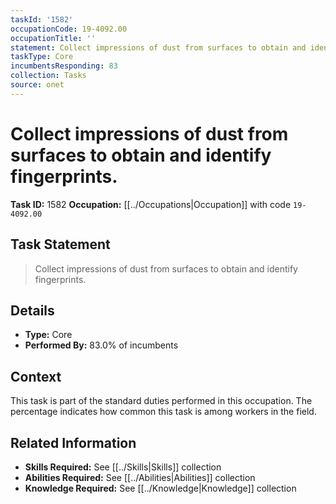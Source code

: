 ```yaml
---
taskId: '1582'
occupationCode: 19-4092.00
occupationTitle: ''
statement: Collect impressions of dust from surfaces to obtain and identify fingerprints.
taskType: Core
incumbentsResponding: 83
collection: Tasks
source: onet
---
```

# Collect impressions of dust from surfaces to obtain and identify fingerprints.

**Task ID:** 1582
**Occupation:** [[../Occupations|Occupation]] with code `19-4092.00`

## Task Statement

> Collect impressions of dust from surfaces to obtain and identify fingerprints.

## Details

- **Type:** Core
- **Performed By:** 83.0% of incumbents

## Context

This task is part of the standard duties performed in this occupation. The percentage indicates how common this task is among workers in the field.

## Related Information

- **Skills Required:** See [[../Skills|Skills]] collection
- **Abilities Required:** See [[../Abilities|Abilities]] collection
- **Knowledge Required:** See [[../Knowledge|Knowledge]] collection
